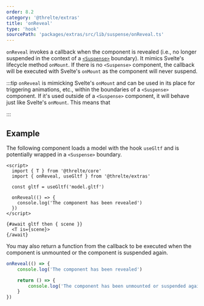 ```yaml
---
order: 8.2
category: '@threlte/extras'
title: 'onReveal'
type: 'hook'
sourcePath: 'packages/extras/src/lib/suspense/onReveal.ts'
---
```


`onReveal` invokes a callback when the component is revealed (i.e., no
longer suspended in the context of a
[`<Suspense>`](/reference/extras/suspense) boundary). It mimics Svelte's
lifecycle method `onMount`. If there is no `<Suspense>` component, the callback
will be executed with Svelte's `onMount` as the component will never suspend.

:::tip
`onReveal` is mimicking Svelte's `onMount` and can be used in
its place for triggering animations, etc., within the boundaries of a
`<Suspense>` component. If it's used outside of a `<Suspense>` component, it
will behave just like Svelte's `onMount`.
This means that

:::

## Example

The following component loads a model with the hook `useGltf` and is potentially
wrapped in a `<Suspense>` boundary.

```svelte
<script>
  import { T } from '@threlte/core'
  import { onReveal, useGltf } from '@threlte/extras'

  const gltf = useGltf('model.gltf')

  onReveal(() => {
    console.log('The component has been revealed')
  })
</script>

{#await gltf then { scene }}
  <T is={scene}>
{/await}
```

You may also return a function from the callback to be executed when the
component is unmounted or the component is suspended again.

```ts
onReveal(() => {
	console.log('The component has been revealed')

	return () => {
		console.log('The component has been unmounted or suspended again')
	}
})
```
